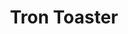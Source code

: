 ---
title: "Tron Toaster"
meta_title: "Tron Toaster craft"
description: "Craft de Tron Toaster"
rank: "a"
draft: false
name: "Tron Toaster"
recipe_img: "https://wiki.pokexgames.com/images/f/fb/Tron_Toaster.png"
level: 80
craft_time: 18000
result: 1
value_npc: 1
ingredients:
  - name: "Piece of Steel"
    quantity: 200
    item_img: "https://wiki.pokexgames.com/images/c/c1/PieceOfSteel.png"
    value_npc: 1
  - name: "Essence of Fire"
    quantity: 200
    item_img: "https://wiki.pokexgames.com/images/e/e5/EssenceofFire.png"
    value_npc: 1
  - name: "Screw"
    quantity: 200
    item_img: "https://wiki.pokexgames.com/images/5/59/Screw.png"
    value_npc: 1
  - name: "Electric Box"
    quantity: 15
    item_img: "https://wiki.pokexgames.com/images/6/6c/ElectricBox.png"
    value_npc: 1
  - name: "Platinum Ore"
    quantity: 4
    item_img: "https://wiki.pokexgames.com/images/b/b0/Platinum_Ore.png"
    value_npc: 1
---